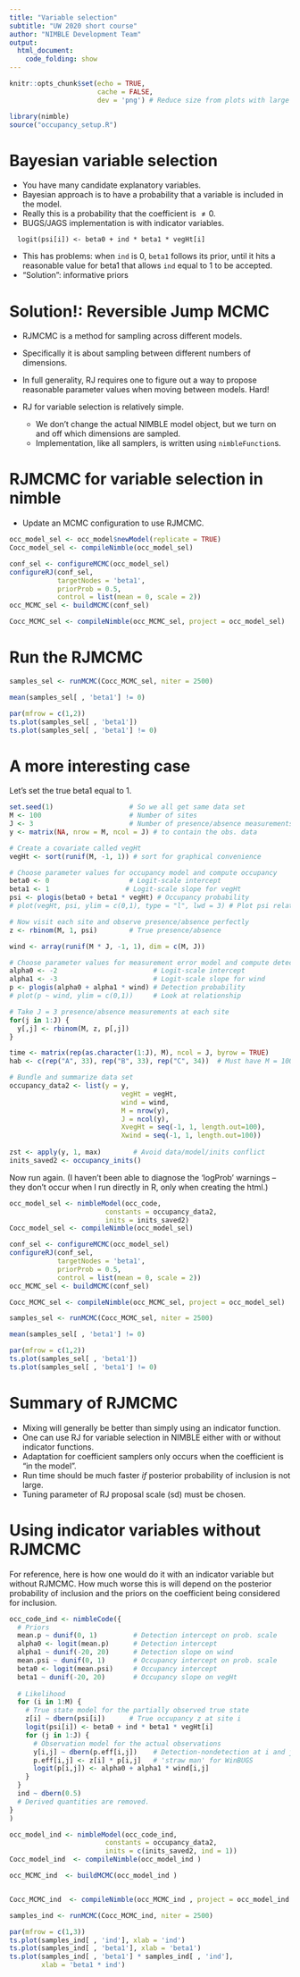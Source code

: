 ```yaml
---
title: "Variable selection"
subtitle: "UW 2020 short course"
author: "NIMBLE Development Team"
output:
  html_document:
    code_folding: show
---
```


```r
knitr::opts_chunk$set(echo = TRUE,
                      cache = FALSE,
                      dev = 'png') # Reduce size from plots with large samples

library(nimble)
source("occupancy_setup.R")
```

Bayesian variable selection
=====

- You have many candidate explanatory variables.
- Bayesian approach is to have a probability that a variable is included in the model.
- Really this is a probability that the coefficient is $\ne 0$.
- BUGS/JAGS implementation is with indicator variables.

```
  logit(psi[i]) <- beta0 + ind * beta1 * vegHt[i]
```

- This has problems: when `ind` is 0, `beta1` follows its prior, until it hits a reasonable value for beta1 that allows `ind` equal to 1 to be accepted.
- "Solution": informative priors

Solution!: Reversible Jump MCMC
=====

 - RJMCMC is a method for sampling across different models.
 - Specifically it is about sampling between different numbers of dimensions.
 - In full generality, RJ requires one to figure out a way to propose reasonable parameter values when moving between models. Hard!
 - RJ for variable selection is relatively simple.

    - We don't change the actual NIMBLE model object, but we turn on and off which dimensions are sampled.
    - Implementation, like all samplers, is written using `nimbleFunction`s.




RJMCMC for variable selection in nimble
=====

- Update an MCMC configuration to use RJMCMC.

```r
occ_model_sel <- occ_model$newModel(replicate = TRUE)
Cocc_model_sel <- compileNimble(occ_model_sel)

conf_sel <- configureMCMC(occ_model_sel)
configureRJ(conf_sel,
            targetNodes = 'beta1',
            priorProb = 0.5,
            control = list(mean = 0, scale = 2))
occ_MCMC_sel <- buildMCMC(conf_sel)

Cocc_MCMC_sel <- compileNimble(occ_MCMC_sel, project = occ_model_sel)
```

Run the RJMCMC
=====
```r
samples_sel <- runMCMC(Cocc_MCMC_sel, niter = 2500)

mean(samples_sel[ , 'beta1'] != 0)

par(mfrow = c(1,2))
ts.plot(samples_sel[ , 'beta1'])
ts.plot(samples_sel[ , 'beta1'] != 0)
```

A more interesting case
=====

Let's set the true beta1 equal to 1.

```r
set.seed(1)                   # So we all get same data set
M <- 100                      # Number of sites
J <- 3                        # Number of presence/absence measurements
y <- matrix(NA, nrow = M, ncol = J) # to contain the obs. data

# Create a covariate called vegHt
vegHt <- sort(runif(M, -1, 1)) # sort for graphical convenience

# Choose parameter values for occupancy model and compute occupancy
beta0 <- 0                    # Logit-scale intercept
beta1 <- 1                   # Logit-scale slope for vegHt
psi <- plogis(beta0 + beta1 * vegHt) # Occupancy probability
# plot(vegHt, psi, ylim = c(0,1), type = "l", lwd = 3) # Plot psi relationship

# Now visit each site and observe presence/absence perfectly
z <- rbinom(M, 1, psi)        # True presence/absence

wind <- array(runif(M * J, -1, 1), dim = c(M, J))

# Choose parameter values for measurement error model and compute detectability
alpha0 <- -2                        # Logit-scale intercept
alpha1 <- -3                        # Logit-scale slope for wind
p <- plogis(alpha0 + alpha1 * wind) # Detection probability
# plot(p ~ wind, ylim = c(0,1))     # Look at relationship

# Take J = 3 presence/absence measurements at each site
for(j in 1:J) {
  y[,j] <- rbinom(M, z, p[,j])
}

time <- matrix(rep(as.character(1:J), M), ncol = J, byrow = TRUE)
hab <- c(rep("A", 33), rep("B", 33), rep("C", 34))  # Must have M = 100

# Bundle and summarize data set
occupancy_data2 <- list(y = y, 
                            vegHt = vegHt,
                            wind = wind,
                            M = nrow(y),
                            J = ncol(y),
                            XvegHt = seq(-1, 1, length.out=100),
                            Xwind = seq(-1, 1, length.out=100))
                            
zst <- apply(y, 1, max)        # Avoid data/model/inits conflict
inits_saved2 <- occupancy_inits()
```

Now run again. (I haven't been able to diagnose the 'logProb' warnings -- they don't occur when I run directly in R, only when creating the html.)

```r
occ_model_sel <- nimbleModel(occ_code,
                        constants = occupancy_data2,
                        inits = inits_saved2)
Cocc_model_sel <- compileNimble(occ_model_sel)

conf_sel <- configureMCMC(occ_model_sel)
configureRJ(conf_sel,
            targetNodes = 'beta1',
            priorProb = 0.5,
            control = list(mean = 0, scale = 2))
occ_MCMC_sel <- buildMCMC(conf_sel)

Cocc_MCMC_sel <- compileNimble(occ_MCMC_sel, project = occ_model_sel)

samples_sel <- runMCMC(Cocc_MCMC_sel, niter = 2500)

mean(samples_sel[ , 'beta1'] != 0)

par(mfrow = c(1,2))
ts.plot(samples_sel[ , 'beta1'])
ts.plot(samples_sel[ , 'beta1'] != 0)
```

Summary of RJMCMC
=====

- Mixing will generally be better than simply using an indicator function.
- One can use RJ for variable selection in NIMBLE either with or without indicator functions.
- Adaptation for coefficient samplers only occurs when the coefficient is "in the model".
- Run time should be much faster *if* posterior probability of inclusion is not large. 
- Tuning parameter of RJ proposal scale (sd) must be chosen.

Using indicator variables without RJMCMC
=====

For reference, here is how one would do it with an indicator variable but without RJMCMC. How much worse this is will depend on the posterior probability of inclusion and the priors on the coefficient being considered for inclusion.


```r

occ_code_ind <- nimbleCode({
  # Priors
  mean.p ~ dunif(0, 1)         # Detection intercept on prob. scale
  alpha0 <- logit(mean.p)      # Detection intercept
  alpha1 ~ dunif(-20, 20)      # Detection slope on wind
  mean.psi ~ dunif(0, 1)       # Occupancy intercept on prob. scale
  beta0 <- logit(mean.psi)     # Occupancy intercept
  beta1 ~ dunif(-20, 20)       # Occupancy slope on vegHt
  
  # Likelihood
  for (i in 1:M) {
    # True state model for the partially observed true state
    z[i] ~ dbern(psi[i])      # True occupancy z at site i
    logit(psi[i]) <- beta0 + ind * beta1 * vegHt[i]
    for (j in 1:J) {
      # Observation model for the actual observations
      y[i,j] ~ dbern(p.eff[i,j])    # Detection-nondetection at i and j
      p.eff[i,j] <- z[i] * p[i,j]   # 'straw man' for WinBUGS
      logit(p[i,j]) <- alpha0 + alpha1 * wind[i,j]
    }
  }
  ind ~ dbern(0.5)
  # Derived quantities are removed.
}
)

occ_model_ind <- nimbleModel(occ_code_ind,
                        constants = occupancy_data2, 
                        inits = c(inits_saved2, ind = 1))
Cocc_model_ind  <- compileNimble(occ_model_ind )

occ_MCMC_ind  <- buildMCMC(occ_model_ind )


Cocc_MCMC_ind  <- compileNimble(occ_MCMC_ind , project = occ_model_ind )

samples_ind <- runMCMC(Cocc_MCMC_ind, niter = 2500)

par(mfrow = c(1,3))
ts.plot(samples_ind[ , 'ind'], xlab = 'ind')
ts.plot(samples_ind[ , 'beta1'], xlab = 'beta1')
ts.plot(samples_ind[ , 'beta1'] * samples_ind[ , 'ind'],
        xlab = 'beta1 * ind')

```

